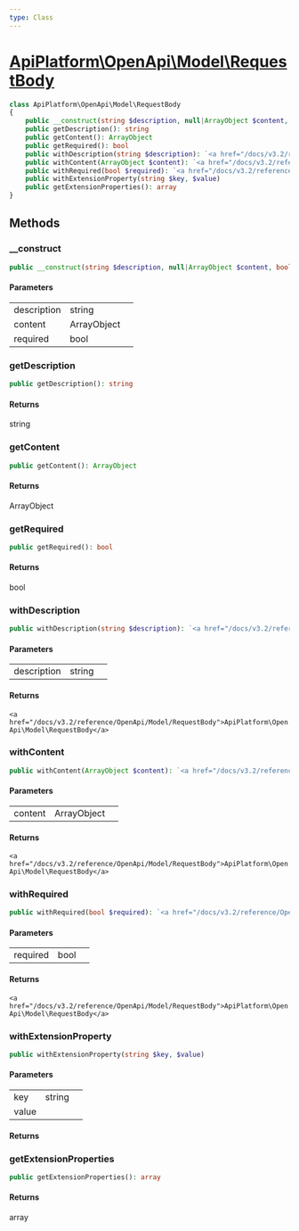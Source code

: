 ```yaml
---
type: Class
---
```


# [ApiPlatform\OpenApi\Model\RequestBody](/docs/v3.2/reference/OpenApi/Model/RequestBody)



```php
class ApiPlatform\OpenApi\Model\RequestBody
{
    public __construct(string $description, null|ArrayObject $content, bool $required)
    public getDescription(): string
    public getContent(): ArrayObject
    public getRequired(): bool
    public withDescription(string $description): `<a href="/docs/v3.2/reference/OpenApi/Model/RequestBody">ApiPlatform\OpenApi\Model\RequestBody</a>`
    public withContent(ArrayObject $content): `<a href="/docs/v3.2/reference/OpenApi/Model/RequestBody">ApiPlatform\OpenApi\Model\RequestBody</a>`
    public withRequired(bool $required): `<a href="/docs/v3.2/reference/OpenApi/Model/RequestBody">ApiPlatform\OpenApi\Model\RequestBody</a>`
    public withExtensionProperty(string $key, $value)
    public getExtensionProperties(): array
}
```
## Methods

### __construct



```php
public __construct(string $description, null|ArrayObject $content, bool $required)
```

#### Parameters

<table><tbody>
<tr><td>description</td><td>string</td><td></td></tr><tr><td>content</td><td>ArrayObject</td><td></td></tr><tr><td>required</td><td>bool</td><td></td></tr>
</tbody>
</table>

### getDescription



```php
public getDescription(): string
```

#### Returns

string

### getContent



```php
public getContent(): ArrayObject
```

#### Returns

ArrayObject

### getRequired



```php
public getRequired(): bool
```

#### Returns

bool

### withDescription



```php
public withDescription(string $description): `<a href="/docs/v3.2/reference/OpenApi/Model/RequestBody">ApiPlatform\OpenApi\Model\RequestBody</a>`
```

#### Parameters

<table><tbody>
<tr><td>description</td><td>string</td><td></td></tr>
</tbody>
</table>

#### Returns

`<a href="/docs/v3.2/reference/OpenApi/Model/RequestBody">ApiPlatform\OpenApi\Model\RequestBody</a>`

### withContent



```php
public withContent(ArrayObject $content): `<a href="/docs/v3.2/reference/OpenApi/Model/RequestBody">ApiPlatform\OpenApi\Model\RequestBody</a>`
```

#### Parameters

<table><tbody>
<tr><td>content</td><td>ArrayObject</td><td></td></tr>
</tbody>
</table>

#### Returns

`<a href="/docs/v3.2/reference/OpenApi/Model/RequestBody">ApiPlatform\OpenApi\Model\RequestBody</a>`

### withRequired



```php
public withRequired(bool $required): `<a href="/docs/v3.2/reference/OpenApi/Model/RequestBody">ApiPlatform\OpenApi\Model\RequestBody</a>`
```

#### Parameters

<table><tbody>
<tr><td>required</td><td>bool</td><td></td></tr>
</tbody>
</table>

#### Returns

`<a href="/docs/v3.2/reference/OpenApi/Model/RequestBody">ApiPlatform\OpenApi\Model\RequestBody</a>`

### withExtensionProperty



```php
public withExtensionProperty(string $key, $value)
```

#### Parameters

<table><tbody>
<tr><td>key</td><td>string</td><td></td></tr><tr><td>value</td><td></td><td></td></tr>
</tbody>
</table>

#### Returns



### getExtensionProperties



```php
public getExtensionProperties(): array
```

#### Returns

array
